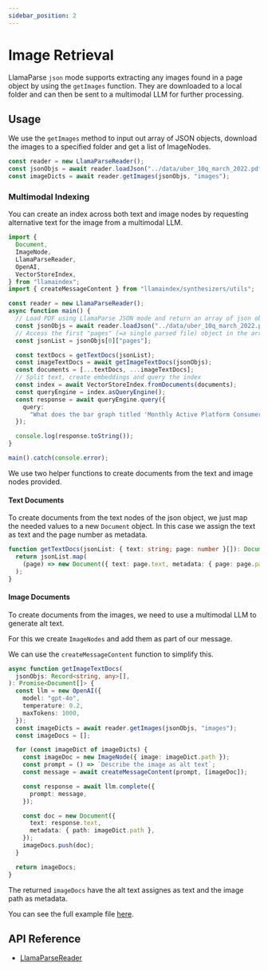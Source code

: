 ```yaml
---
sidebar_position: 2
---
```


# Image Retrieval

LlamaParse `json` mode supports extracting any images found in a page object by using the `getImages` function. They are downloaded to a local folder and can then be sent to a multimodal LLM for further processing.

## Usage

We use the `getImages` method to input out array of JSON objects, download the images to a specified folder and get a list of ImageNodes.

```ts
const reader = new LlamaParseReader();
const jsonObjs = await reader.loadJson("../data/uber_10q_march_2022.pdf");
const imageDicts = await reader.getImages(jsonObjs, "images");
```

### Multimodal Indexing

You can create an index across both text and image nodes by requesting alternative text for the image from a multimodal LLM.

```ts
import {
  Document,
  ImageNode,
  LlamaParseReader,
  OpenAI,
  VectorStoreIndex,
} from "llamaindex";
import { createMessageContent } from "llamaindex/synthesizers/utils";

const reader = new LlamaParseReader();
async function main() {
  // Load PDF using LlamaParse JSON mode and return an array of json objects
  const jsonObjs = await reader.loadJson("../data/uber_10q_march_2022.pdf");
  // Access the first "pages" (=a single parsed file) object in the array
  const jsonList = jsonObjs[0]["pages"];

  const textDocs = getTextDocs(jsonList);
  const imageTextDocs = await getImageTextDocs(jsonObjs);
  const documents = [...textDocs, ...imageTextDocs];
  // Split text, create embeddings and query the index
  const index = await VectorStoreIndex.fromDocuments(documents);
  const queryEngine = index.asQueryEngine();
  const response = await queryEngine.query({
    query:
      "What does the bar graph titled 'Monthly Active Platform Consumers' show?",
  });

  console.log(response.toString());
}

main().catch(console.error);
```

We use two helper functions to create documents from the text and image nodes provided.

#### Text Documents

To create documents from the text nodes of the json object, we just map the needed values to a new `Document` object. In this case we assign the text as text and the page number as metadata.

```ts
function getTextDocs(jsonList: { text: string; page: number }[]): Document[] {
  return jsonList.map(
    (page) => new Document({ text: page.text, metadata: { page: page.page } }),
  );
}
```

#### Image Documents

To create documents from the images, we need to use a multimodal LLM to generate alt text.

For this we create `ImageNodes` and add them as part of our message.

We can use the `createMessageContent` function to simplify this.

```ts
async function getImageTextDocs(
  jsonObjs: Record<string, any>[],
): Promise<Document[]> {
  const llm = new OpenAI({
    model: "gpt-4o",
    temperature: 0.2,
    maxTokens: 1000,
  });
  const imageDicts = await reader.getImages(jsonObjs, "images");
  const imageDocs = [];

  for (const imageDict of imageDicts) {
    const imageDoc = new ImageNode({ image: imageDict.path });
    const prompt = () => `Describe the image as alt text`;
    const message = await createMessageContent(prompt, [imageDoc]);

    const response = await llm.complete({
      prompt: message,
    });

    const doc = new Document({
      text: response.text,
      metadata: { path: imageDict.path },
    });
    imageDocs.push(doc);
  }

  return imageDocs;
}
```

The returned `imageDocs` have the alt text assignes as text and the image path as metadata.

You can see the full example file [here](https://github.com/run-llama/LlamaIndexTS/blob/main/examples/readers/src/llamaparse-json.ts).

## API Reference

- [LlamaParseReader](../api/classes/LlamaParseReader.md)
